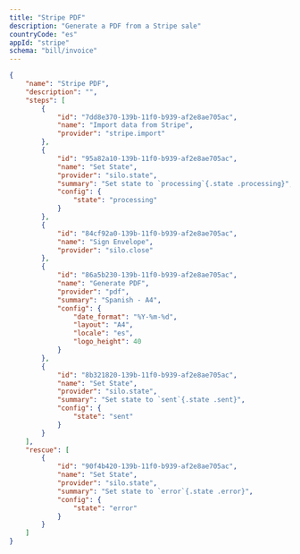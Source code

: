```yaml
---
title: "Stripe PDF"
description: "Generate a PDF from a Stripe sale"
countryCode: "es"
appId: "stripe"
schema: "bill/invoice"
---
```

```json Example Stripe Workflow with States
{
    "name": "Stripe PDF",
    "description": "",
    "steps": [
        {
            "id": "7dd8e370-139b-11f0-b939-af2e8ae705ac",
            "name": "Import data from Stripe",
            "provider": "stripe.import"
        },
        {
            "id": "95a82a10-139b-11f0-b939-af2e8ae705ac",
            "name": "Set State",
            "provider": "silo.state",
            "summary": "Set state to `processing`{.state .processing}",
            "config": {
                "state": "processing"
            }
        },
        {
            "id": "84cf92a0-139b-11f0-b939-af2e8ae705ac",
            "name": "Sign Envelope",
            "provider": "silo.close"
        },
        {
            "id": "86a5b230-139b-11f0-b939-af2e8ae705ac",
            "name": "Generate PDF",
            "provider": "pdf",
            "summary": "Spanish - A4",
            "config": {
                "date_format": "%Y-%m-%d",
                "layout": "A4",
                "locale": "es",
                "logo_height": 40
            }
        },
        {
            "id": "8b321820-139b-11f0-b939-af2e8ae705ac",
            "name": "Set State",
            "provider": "silo.state",
            "summary": "Set state to `sent`{.state .sent}",
            "config": {
                "state": "sent"
            }
        }
    ],
    "rescue": [
        {
            "id": "90f4b420-139b-11f0-b939-af2e8ae705ac",
            "name": "Set State",
            "provider": "silo.state",
            "summary": "Set state to `error`{.state .error}",
            "config": {
                "state": "error"
            }
        }
    ]
}
```